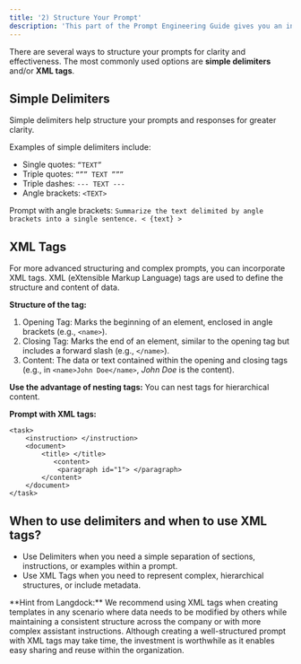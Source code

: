 ```yaml
---
title: '2) Structure Your Prompt'
description: 'This part of the Prompt Engineering Guide gives you an introduction to the main guidelines of prompt engineering.'
---
```


There are several ways to structure your prompts for clarity and effectiveness. The most commonly used options are **simple delimiters** and/or **XML tags**.

## Simple Delimiters
Simple delimiters help structure your prompts and responses for greater clarity. 

Examples of simple delimiters include:
- Single quotes: `“TEXT”`
- Triple quotes: `“”” TEXT ”””`
- Triple dashes: `--- TEXT ---`
- Angle brackets: `<TEXT>`

Prompt with angle brackets:
`Summarize the text delimited by angle brackets into a single sentence.
< {text} >`

## XML Tags
For more advanced structuring and complex prompts, you can incorporate XML tags. XML (eXtensible Markup Language) tags are used to define the structure and content of data.

**Structure of the tag:**
1. Opening Tag: Marks the beginning of an element, enclosed in angle brackets (e.g., `<name>`).
2. Closing Tag: Marks the end of an element, similar to the opening tag but includes a forward slash (e.g., `</name>`).
3. Content: The data or text contained within the opening and closing tags (e.g., in `<name>John Doe</name>`, _John Doe_ is the content).

**Use the advantage of nesting tags:**
You can nest tags for hierarchical content.

**Prompt with XML tags:**
```
<task>
    <instruction> </instruction>
    <document>
        <title> </title>
           <content>
            <paragraph id="1"> </paragraph>
        </content>
    </document>
</task>
```

## When to use delimiters and when to use XML tags?
- Use Delimiters when you need a simple separation of sections, instructions, or examples within a prompt.
- Use XML Tags when you need to represent complex, hierarchical structures, or include metadata.

<Tip>
**Hint from Langdock:** We recommend using XML tags when creating templates in any scenario where data needs to be modified by others while maintaining a consistent structure across the company or with more complex assistant instructions.
Although creating a well-structured prompt with XML tags may take time, the investment is worthwhile as it enables easy sharing and reuse within the organization.
</Tip>
